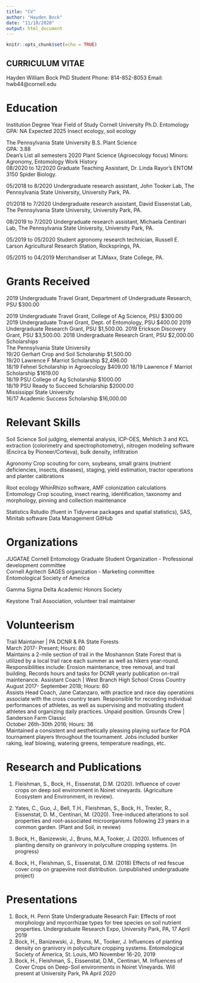 ```yaml
---
title: "CV"
author: "Hayden Bock"
date: "11/10/2020"
output: html_document
---
```


```r
knitr::opts_chunk$set(echo = TRUE)
```

## CURRICULUM VITAE
Hayden William Bock
PhD Student
Phone: 814-852-8053
Email: hwb44@cornell.edu

# Education			
Institution	Degree	Year	Field of Study
Cornell University	Ph.D. Entomology
GPA: NA	Expected 2025	Insect ecology, soil ecology
			
The Pennsylvania State University	B.S. Plant Science      
GPA: 3.88                          
Dean’s List all semesters                                            	2020	Plant Science
(Agroecology focus)
Minors: Agronomy, Entomology
Work History			
08/2020 to 12/2020	Graduate Teaching Assistant, Dr. Linda Rayor’s ENTOM 3150 Spider Biology. 
	
05/2018 to 8/2020	Undergraduate research assistant, John Tooker Lab, 
The Pennsylvania State University, University Park, PA.

	
01/2018 to 7/2020	Undergraduate research assistant, David Eissenstat Lab, 
The Pennsylvania State University, University Park, PA.
	
08/2019 to 7/2020	Undergraduate research assistant, Michaela Centinari Lab,
The Pennsylvania State University, University Park, PA.

	
05/2019 to 05/2020	Student agronomy research technician, Russell E. Larson         Agricultural Research Station, Rocksprings, PA.  
	
 05/2015 to 04/2019	Merchandiser at TJMaxx, State College, PA.
	
# Grants Received			
2019	Undergraduate Travel Grant, Department of Undergraduate Research, PSU $300.00
	
2019	Undergraduate Travel Grant, College of Ag Science, PSU $300.00
2019	Undergraduate Travel Grant, Dept. of Entomology, PSU $400.00
2019	Undergraduate Research Grant, PSU $1,500.00.
2019	Erickson Discovery Grant, PSU $3,500.00.
2018	Undergraduate Research Grant, PSU $2,000.00
Scholarships			
The Pennsylvania State University			
19/20	Gerhart Crop and Soil Scholarship 	$1,500.00	
19/20	Lawrence F Marriot Scholarship 	$2,496.00	
18/19	Fehnel Scholarship in Agroecology 	$409.00	
18/19	Lawrence F Marriot Scholarship 	$1619.00	
18/19	PSU College of Ag Scholarship	$1000.00	
18/19	PSU Ready to Succeed Scholarship 	$2000.00	
Mississippi State University			
16/17	Academic Success Scholarship 	$16,000.00	

# Relevant Skills			
Soil Science	Soil judging, elemental analysis, ICP-OES, Mehlich 3 and KCL extraction (colorimetry and spectrophotometry), nitrogen modeling software (Encirca by Pioneer/Corteva), bulk density, infiltration
	
	
Agronomy	Crop scouting for corn, soybeans, small grains (nutrient deficiencies, insects, diseases), staging, yield estimation, tractor operations and planter calibrations
	
Root ecology	WhinRhizo software, AMF colonization calculations
Entomology	Crop scouting, insect rearing, identification, taxonomy and morphology, pinning and collection maintenance
	
Statistics	Rstudio (fluent in Tidyverse packages and spatial statistics), SAS, Minitab software
Data Management	GitHub
			
# Organizations			
JUGATAE Cornell Entomology Graduate Student Organization
-	Professional development committee		
Cornell Agritech SAGES organization
-	Marketing committee		
Entomological Society of America
		
Gamma Sigma Delta Academic Honors Society
		
Keystone Trail Association, volunteer trail maintainer		
		
# Volunteerism			
Trail Maintainer | PA DCNR & PA State Forests		
March 2017- Present; Hours: 80		
Maintains a 2-mile section of trail in the Moshannon State Forest that is utilized by a local trail race each summer as well as hikers year-round. Responsibilities include: Erosion maintenance, tree removal, and trail building. Records hours and tasks for DCNR yearly publication on-trail maintenance.
Assistant Coach | West Branch High School Cross Country		
August 2017- September 2018; Hours: 60		
Assists Head Coach, Jane Catanzaro, with practice and race day operations associate with the cross country team. Responsible for recording individual performances of athletes, as well as supervising and motivating student athletes and organizing daily practices. Unpaid position.
Grounds Crew | Sanderson Farm Classic		
October 26th-30th 2016; Hours: 36		
Maintained a consistent and aesthetically pleasing playing surface for PGA tournament players throughout the tournament. Jobs included bunker raking, leaf blowing, watering greens, temperature readings, etc.


# Research and Publications		
1.	Fleishman, S., Bock, H., Eissenstat, D.M. (2020). Influence of cover crops on deep soil environment in Noiret vineyards. (Agriculture Ecosystem and Environment, in review).

2.	Yates, C., Guo, J., Bell, T.H., Fleishman, S., Bock, H., Trexler, R., Eissenstat, D. M., Centinari, M. (2020). Tree-induced alterations to soil properties and root-associated microorganisms following 23 years in a common garden. (Plant and Soil, in review)
3.	Bock, H., Banizewski, J., Bruns, M.A, Tooker, J. (2020). Influences of planting density on granivory in polyculture cropping systems. (in progress)
4.	Bock, H., Fleishman, S., Eissenstat, D.M. (2018) Effects of red fescue cover crop on grapevine root distribution. (unpublished undergraduate project)

# Presentations			
1.	Bock, H. Penn State Undergraduate Research Fair: Effects of root morphology and mycorrhizae types for tree species on soil nutrient properties. Undergraduate Research Expo, University Park, PA, 17 April 2019
2.	Bock, H., Banizewski, J., Bruns, M., Tooker, J. Influences of planting density on granivory in polyculture cropping systems. Entomological Society of America, St. Louis, MO November 16-20, 2019
3.	Bock, H., Fleishman, S., Eissenstat, D.M., Centinari, M. Influences of Cover Crops on Deep-Soil environments in Noiret Vineyards. Will present at University Park, PA April 2020
			
			
			
			
			
